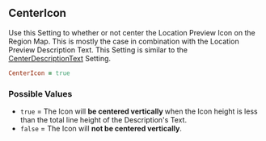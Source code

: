 ## CenterIcon

Use this Setting to whether or not center the Location Preview Icon on the Region Map. This is mostly the case in combination with the Location Preview Description Text. This Setting is similar to the [CenterDescriptionText](#centerdescriptiontext) Setting.

```ruby 
CenterIcon = true
```

### Possible Values 

- `true` = The Icon will **<Gn>be centered vertically </Gn>** when the Icon height is less than the total line height of the Description's Text.
- `false` = The Icon will **<Rd>not be centered vertically</Rd>**.